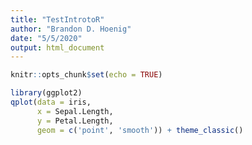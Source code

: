 ```yaml
---
title: "TestIntrotoR"
author: "Brandon D. Hoenig"
date: "5/5/2020"
output: html_document
---
```


```r
knitr::opts_chunk$set(echo = TRUE)
```

```r
library(ggplot2)
qplot(data = iris, 
      x = Sepal.Length, 
      y = Petal.Length,
      geom = c('point', 'smooth')) + theme_classic()
```
